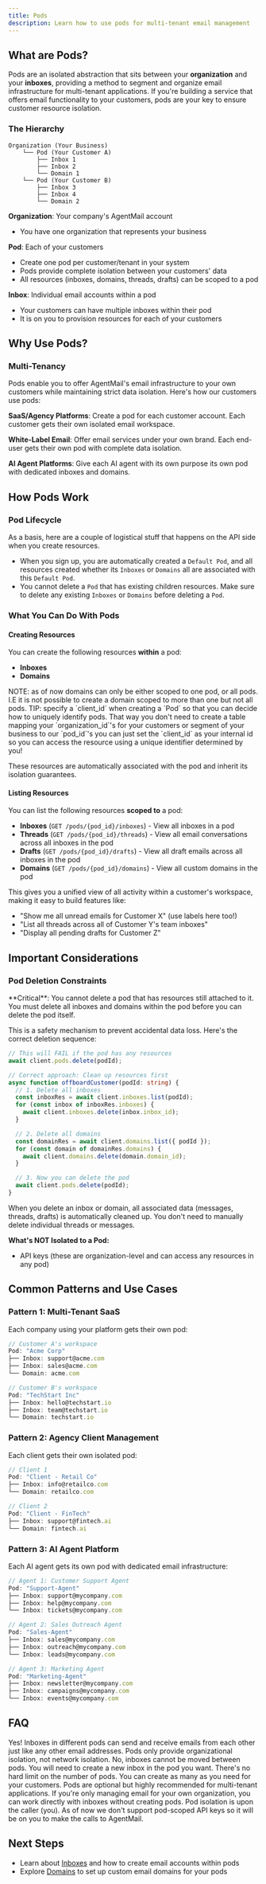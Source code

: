```yaml
---
title: Pods
description: Learn how to use pods for multi-tenant email management
---
```


## What are Pods?

Pods are an isolated abstraction that sits between your **organization** and your **inboxes**, providing a method to segment and organize email infrastructure for multi-tenant applications. If you're building a service that offers email functionality to your customers, pods are your key to ensure customer resource isolation.

### The Hierarchy

```
Organization (Your Business)
    └── Pod (Your Customer A)
        ├── Inbox 1
        ├── Inbox 2
        └── Domain 1
    └── Pod (Your Customer B)
        ├── Inbox 3
        ├── Inbox 4
        └── Domain 2
```

**Organization**: Your company's AgentMail account

- You have one organization that represents your business

**Pod**: Each of your customers

- Create one pod per customer/tenant in your system
- Pods provide complete isolation between your customers' data
- All resources (inboxes, domains, threads, drafts) can be scoped to a pod

**Inbox**: Individual email accounts within a pod

- Your customers can have multiple inboxes within their pod
- It is on you to provision resources for each of your customers

## Why Use Pods?

### Multi-Tenancy

Pods enable you to offer AgentMail's email infrastructure to your own customers while maintaining strict data isolation. Here's how our customers use pods:

**SaaS/Agency Platforms**: Create a pod for each customer account. Each customer gets their own isolated email workspace.

**White-Label Email**: Offer email services under your own brand. Each end-user gets their own pod with complete data isolation.

**AI Agent Platforms**: Give each AI agent with its own purpose its own pod with dedicated inboxes and domains.

## How Pods Work

### Pod Lifecycle

As a basis, here are a couple of logistical stuff that happens on the API side when you create resources.

- When you sign up, you are automatically created a `Default Pod`, and all resources created whether its `Inboxes` or `Domains` all are associated with this `Default Pod`.
- You cannot delete a `Pod` that has existing children resources. Make sure to delete any existing `Inboxes` or `Domains` before deleting a `Pod`.

### What You Can Do With Pods

#### Creating Resources

You can create the following resources **within** a pod:

- **Inboxes**
- **Domains**

<Callout>
  NOTE: as of now domains can only be either scoped to one pod, or all pods. I.E
  it is not possible to create a domain scoped to more than one but not all
  pods.
</Callout>
<Tip>
  TIP: specify a `client_id` when creating a `Pod` so that you can decide how to
  uniquely identify pods. That way you don't need to create a table mapping your
  `organization_id`'s for your customers or segment of your business to our
  `pod_id`'s you can just set the `client_id` as your internal id so you can
  access the resource using a unique identifier determined by you!
</Tip>

These resources are automatically associated with the pod and inherit its isolation guarantees.

#### Listing Resources

You can list the following resources **scoped to** a pod:

- **Inboxes** (`GET /pods/{pod_id}/inboxes`) - View all inboxes in a pod
- **Threads** (`GET /pods/{pod_id}/threads`) - View all email conversations across all inboxes in the pod
- **Drafts** (`GET /pods/{pod_id}/drafts`) - View all draft emails across all inboxes in the pod
- **Domains** (`GET /pods/{pod_id}/domains`) - View all custom domains in the pod

This gives you a unified view of all activity within a customer's workspace, making it easy to build features like:

- "Show me all unread emails for Customer X" (use labels here too!)
- "List all threads across all of Customer Y's team inboxes"
- "Display all pending drafts for Customer Z"

## Important Considerations

### Pod Deletion Constraints

<Warning>
  **Critical**: You cannot delete a pod that has resources still attached to it.
  You must delete all inboxes and domains within the pod before you can delete
  the pod itself.
</Warning>

This is a safety mechanism to prevent accidental data loss. Here's the correct deletion sequence:

```typescript
// This will FAIL if the pod has any resources
await client.pods.delete(podId);

// Correct approach: Clean up resources first
async function offboardCustomer(podId: string) {
  // 1. Delete all inboxes
  const inboxRes = await client.inboxes.list(podId);
  for (const inbox of inboxRes.inboxes) {
    await client.inboxes.delete(inbox.inbox_id);
  }

  // 2. Delete all domains
  const domainRes = await client.domains.list({ podId });
  for (const domain of domainRes.domains) {
    await client.domains.delete(domain.domain_id);
  }

  // 3. Now you can delete the pod
  await client.pods.delete(podId);
}
```

<Info>
  When you delete an inbox or domain, all associated data (messages, threads,
  drafts) is automatically cleaned up. You don't need to manually delete
  individual threads or messages.
</Info>

**What's NOT Isolated to a Pod:**

- API keys (these are organization-level and can access any resources in any pod)

## Common Patterns and Use Cases

### Pattern 1: Multi-Tenant SaaS

Each company using your platform gets their own pod:

```typescript
// Customer A's workspace
Pod: "Acme Corp"
├── Inbox: support@acme.com
├── Inbox: sales@acme.com
└── Domain: acme.com

// Customer B's workspace
Pod: "TechStart Inc"
├── Inbox: hello@techstart.io
├── Inbox: team@techstart.io
└── Domain: techstart.io
```

### Pattern 2: Agency Client Management

Each client gets their own isolated pod:

```typescript
// Client 1
Pod: "Client - Retail Co"
├── Inbox: info@retailco.com
└── Domain: retailco.com

// Client 2
Pod: "Client - FinTech"
├── Inbox: support@fintech.ai
└── Domain: fintech.ai
```

### Pattern 3: AI Agent Platform

Each AI agent gets its own pod with dedicated email infrastructure:

```typescript
// Agent 1: Customer Support Agent
Pod: "Support-Agent"
├── Inbox: support@mycompany.com
├── Inbox: help@mycompany.com
└── Inbox: tickets@mycompany.com

// Agent 2: Sales Outreach Agent
Pod: "Sales-Agent"
├── Inbox: sales@mycompany.com
├── Inbox: outreach@mycompany.com
└── Inbox: leads@mycompany.com

// Agent 3: Marketing Agent
Pod: "Marketing-Agent"
├── Inbox: newsletter@mycompany.com
├── Inbox: campaigns@mycompany.com
└── Inbox: events@mycompany.com
```

## FAQ

<Accordion title="Can inboxes communicate between pods?">
  Yes! Inboxes in different pods can send and receive emails from each other
  just like any other email addresses. Pods only provide organizational
  isolation, not network isolation.
</Accordion>

<Accordion title="Can I move an inbox from one pod to another?">
  No, inboxes cannot be moved between pods. You will need to create a new inbox
  in the pod you want.
</Accordion>

<Accordion title="How many pods can I create?">
  There's no hard limit on the number of pods. You can create as many as you
  need for your customers.
</Accordion>

<Accordion title="Do I need to use pods?">
  Pods are optional but highly recommended for multi-tenant applications. If
  you're only managing email for your own organization, you can work directly
  with inboxes without creating pods.
</Accordion>

<Accordion title="Can I set custom permissions per pod?">
  Pod isolation is upon the caller (you). As of now we don't support pod-scoped
  API keys so it will be on you to make the calls to AgentMail.
</Accordion>

## Next Steps

- Learn about [Inboxes](/inboxes) and how to create email accounts within pods
- Explore [Domains](/custom-domains) to set up custom email domains for your pods
